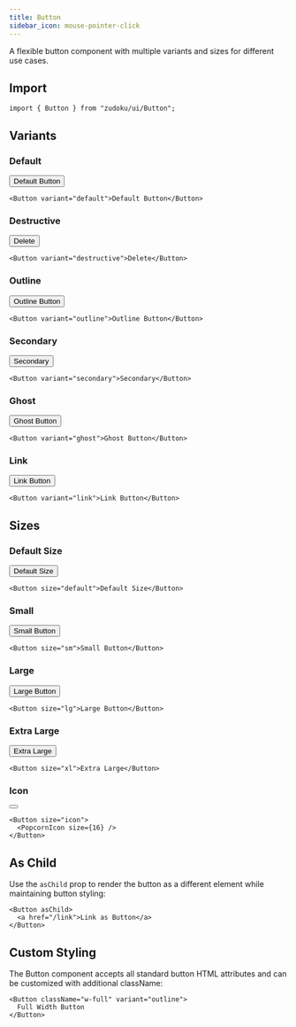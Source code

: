 ```yaml
---
title: Button
sidebar_icon: mouse-pointer-click
---
```



A flexible button component with multiple variants and sizes for different use
cases.

## Import

```tsx
import { Button } from "zudoku/ui/Button";
```

## Variants

### Default

<Button variant="default">Default Button</Button>

```tsx
<Button variant="default">Default Button</Button>
```

### Destructive

<Button variant="destructive">Delete</Button>

```tsx
<Button variant="destructive">Delete</Button>
```

### Outline

<Button variant="outline">Outline Button</Button>

```tsx
<Button variant="outline">Outline Button</Button>
```

### Secondary

<Button variant="secondary">Secondary</Button>

```tsx
<Button variant="secondary">Secondary</Button>
```

### Ghost

<Button variant="ghost">Ghost Button</Button>

```tsx
<Button variant="ghost">Ghost Button</Button>
```

### Link

<Button variant="link">Link Button</Button>

```tsx
<Button variant="link">Link Button</Button>
```

## Sizes

### Default Size

<Button size="default">Default Size</Button>

```tsx
<Button size="default">Default Size</Button>
```

### Small

<Button size="sm">Small Button</Button>

```tsx
<Button size="sm">Small Button</Button>
```

### Large

<Button size="lg">Large Button</Button>

```tsx
<Button size="lg">Large Button</Button>
```

### Extra Large

<Button size="xl">Extra Large</Button>

```tsx
<Button size="xl">Extra Large</Button>
```

### Icon

<Button size="icon">
  <PopcornIcon size={16} />
</Button>

```tsx
<Button size="icon">
  <PopcornIcon size={16} />
</Button>
```

## As Child

Use the `asChild` prop to render the button as a different element while
maintaining button styling:

```tsx
<Button asChild>
  <a href="/link">Link as Button</a>
</Button>
```

## Custom Styling

The Button component accepts all standard button HTML attributes and can be
customized with additional className:

```tsx
<Button className="w-full" variant="outline">
  Full Width Button
</Button>
```
